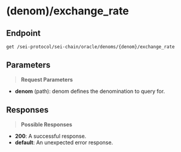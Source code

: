 # (denom)/exchange_rate

## Endpoint
```http
get /sei-protocol/sei-chain/oracle/denoms/{denom}/exchange_rate
```

## Parameters
> **Request Parameters**

- **denom** (path): denom defines the denomination to query for.

## Responses
> **Possible Responses**

- **200**: A successful response.
- **default**: An unexpected error response.

